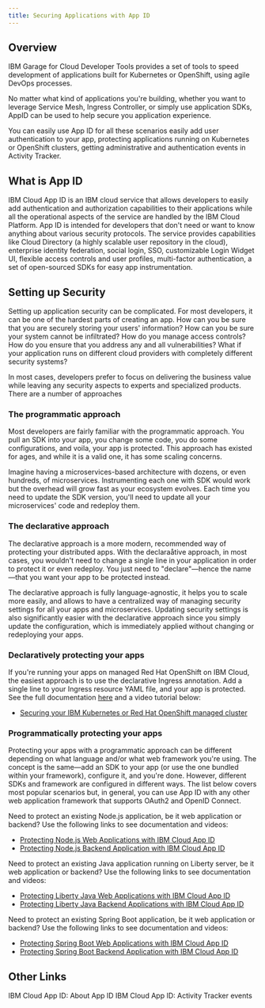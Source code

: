 ```yaml
---
title: Securing Applications with App ID
---
```


<PageDescription>


</PageDescription>

## Overview

IBM Garage for Cloud Developer Tools provides a set of tools to speed development of applications built for Kubernetes or OpenShift, using agile DevOps processes.

No matter what kind of applications you're building, whether you want to leverage Service Mesh, Ingress Controller, or simply use application SDKs, AppID can be used to help secure you application experience.

 You can easily use App ID for all these scenarios easily add user authentication to your app, protecting applications running on Kubernetes or OpenShift clusters, getting administrative and authentication events in Activity Tracker.

## What is App ID

IBM Cloud App ID is an IBM cloud service that allows developers to easily add authentication and authorization capabilities to their applications while all the operational aspects of the service are handled by the IBM Cloud Platform. App ID is intended for developers that don't need or want to know anything about various security protocols. The service provides capabilities like Cloud Directory (a highly scalable user repository in the cloud), enterprise identity federation, social login, SSO, customizable Login Widget UI, flexible access controls and user profiles, multi-factor authentication, a set of open-sourced SDKs for easy app instrumentation.


## Setting up Security

Setting up application security can be complicated. For most developers, it can be one of the hardest parts of creating an app. How can you be sure that you are securely storing your users' information? How can you be sure your system cannot be infiltrated? How do you manage access controls? How do you ensure that you address any and all vulnerabilities? What if your application runs on different cloud providers with completely different security systems?

In most cases, developers prefer to focus on delivering the business value while leaving any security aspects to experts and specialized products. There are a number of approaches

### The programmatic approach
Most developers are fairly familiar with the programmatic approach. You pull an SDK into your app, you change some code, you do some configurations, and voila, your app is protected. This approach has existed for ages, and while it is a valid one, it has some scaling concerns.

Imagine having a microservices-based architecture with dozens, or even hundreds, of microservices. Instrumenting each one with SDK would work but the overhead will grow fast as your ecosystem evolves. Each time you need to update the SDK version, you'll need to update all your microservices' code and redeploy them.

### The declarative approach
The declarative approach is a more modern, recommended way of protecting your distributed apps. With the declaraåtive approach, in most cases, you wouldn't need to change a single line in your application in order to protect it or even redeploy. You just need to "declare"—hence the name—that you want your app to be protected instead.

The declarative approach is fully language-agnostic, it helps you to scale more easily, and allows to have a centralized way of managing security settings for all your apps and microservices. Updating security settings is also significantly easier with the declarative approach since you simply update the configuration, which is immediately applied without changing or redeploying your apps.

### Declaratively protecting your apps
If you're running your apps on managed Red Hat OpenShift on IBM Cloud, the easiest approach is to use the declarative Ingress annotation. Add a single line to your Ingress resource YAML file, and your app is protected. See the full documentation [here](https://cloud.ibm.com/docs/services/appid?topic=appid-kube-auth) and a video tutorial below:

- [Securing your IBM Kubernetes or Red Hat OpenShift managed cluster](https://youtu.be/sqGS7naTkoU)

### Programmatically protecting your apps
Protecting your apps with a programmatic approach can be different depending on what language and/or what web framework you're using. The concept is the same—add an SDK to your app (or use the one bundled within your framework), configure it, and you're done. However, different SDKs and framework are configured in different ways. The list below covers most popular scenarios but, in general, you can use App ID with any other web application framework that supports OAuth2 and OpenID Connect.

Need to protect an existing Node.js application, be it web application or backend? Use the following links to see documentation and videos:

- [Protecting Node.js Web Applications with IBM Cloud App ID](https://youtu.be/6roa1ZOvwtw)
- [Protecting Node.js Backend Application with IBM Cloud App ID](https://youtu.be/jJLSgkHpZwA)

Need to protect an existing Java application running on Liberty server, be it web application or backend? Use the following links to see documentation and videos:

- [Protecting Liberty Java Web Applications with IBM Cloud App ID](https://youtu.be/o_Er69YUsMQ)
- [Protecting Liberty Java Backend Applications with IBM Cloud App ID](https://youtu.be/QA6DY2qqLaw)

Need to protect an existing Spring Boot application, be it web application or backend? Use the following links to see documentation and videos:

- [Protecting Spring Boot Web Applications with IBM Cloud App ID](https://youtu.be/EZWl1ij3dAE)
- [Protecting Spring Boot Backend Application with IBM Cloud App ID](https://youtu.be/roQ4mKJBOqg)

## Other Links

<AnchorLinks>
  <AnchorLink to="https://cloud.ibm.com/docs/services/appid?topic=appid-about">IBM Cloud App ID: About App ID</AnchorLink>
  <AnchorLink to="https://cloud.ibm.com/docs/services/appid?topic=appid-at-events">IBM Cloud App ID: Activity Tracker events</AnchorLink>
</AnchorLinks>
